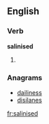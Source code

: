 ==English==

===Verb===
'''salinised'''

# {{present participle of|salinise}}

===Anagrams===
* [[dailiness#English|dailiness]]
* [[disilanes#English|disilanes]]

[[fr:salinised]]